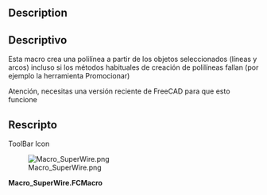 <languages/>

<div class="mw-translate-fuzzy">
{{Macro/es
|Name=SuperWire
|Translate=SuperWire
|Icon=Macro_SuperWire.png
|Description=Esta macro crea una polilínea a partir de los objetos seleccionados (líneas y arcos) incluso si los métodos habituales de creación de polilíneas fallan (por ejemplo la herramienta Promocionar)
|Author=Yorik
|Version=0.1
|Date=2012-05-22
|FCVersion=All
|Download=[https://www.freecadweb.org/wiki/images/e/e3/Macro_SuperWire.png ToolBar Icon]
}}
</div>

<div lang="en" dir="ltr" class="mw-content-ltr">
==Description==
</div>

<div class="mw-translate-fuzzy">
==Descriptivo==
Esta macro crea una polilínea a partir de los objetos seleccionados (líneas y arcos) incluso si los métodos habituales de creación de polilíneas fallan (por ejemplo la herramienta Promocionar)
</div>

Atención, necesitas una versión reciente de FreeCAD para que esto funcione

<span id="Script"></span>
==Rescripto==

<div lang="en" dir="ltr" class="mw-content-ltr">
ToolBar Icon
</div>
[[Image:Macro_SuperWire.png]]

'''Macro_SuperWire.FCMacro'''

{{MacroCode|code=
import FreeCAD,FreeCADGui,Part
try:
    import DraftGeomUtils as fcgeo
except:
    from draftlibs import fcgeo

sel = FreeCADGui.Selection.getSelection()
if not sel:
   FreeCAD.Console.PrintWarning("Select something first!")
else:
   elist = []
   for obj in sel:
       if hasattr(obj,"Shape"):
           elist.append(obj.Shape.Edges[0])
   wire = fcgeo.superWire(elist)
   if wire:
       Part.show(wire)
   else:
       FreeCAD.Console.PrintError("SuperWire operation failed!")
}}